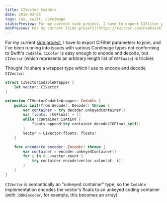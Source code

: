 ```yaml
---
title: CIVector Codable
date: 2019-03-05
tags: ios, swift, coreimage
staticPreview: For my current side project, I have to export CIFilter parameters to json, and I've been running into issues with various CoreImage types not conforming to Swift's Codable...
mdxPreview: For my current [side project](https://twitter.com/noahsark769/status/1102318232025718785), I have to export CIFilter parameters to json, and I've been running into issues with various CoreImage types not conforming to Swift's `Codable`...
---
```

For my current [side project](https://twitter.com/noahsark769/status/1102318232025718785), I have to export CIFilter parameters to json, and I've been running into issues with various CoreImage types not conforming to Swift's `Codable`. `CIColor` is easy enough to encode and decode, but `CIVector` (which represents an arbitrary length list of `CGFloats`) is trickier.

Thought I'd share a wrapper type which I use to encode and decode `CIVector`:

```swift
struct CIVectorCodableWrapper {
    let vector: CIVector
}

extension CIVectorCodableWrapper: Codable {
    public init(from decoder: Decoder) throws {
        var container = try decoder.unkeyedContainer()
        var floats: [CGFloat] = []
        while !container.isAtEnd {
            floats.append(try container.decode(CGFloat.self))
        }
        vector = CIVector(floats: floats)
    }

    func encode(to encoder: Encoder) throws {
        var container = encoder.unkeyedContainer()
        for i in 0..<vector.count {
            try container.encode(vector.value(at: i))
        }
    }
}
```

`CIVector` is semantically an "unkeyed container" type, so the `Codable` implementation encodes the vector's floats to an unkeyed coding container (with `JSONEncoder`, for example, this becomes an array).